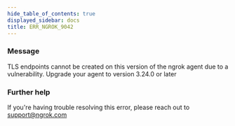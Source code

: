 ```yaml
---
hide_table_of_contents: true
displayed_sidebar: docs
title: ERR_NGROK_9042
---
```




### Message

TLS endpoints cannot be created on this version of the ngrok agent due to a vulnerability. Upgrade your agent to version 3.24.0 or later

<ErrorDetails error="err_ngrok_9042" />

### Further help

If you're having trouble resolving this error, please reach out to [support@ngrok.com](mailto:support@ngrok.com?subject=Help%20with%20ERR_NGROK_9042)
